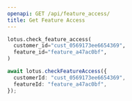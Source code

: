 ```yaml
---
openapi: GET /api/feature_access/
title: Get Feature Access
---
```


<CodeGroup>

```py Python
lotus.check_feature_access(
  customer_id="cust_0569173ee6654369",
  feature_id="feature_a47ac0bf",
)
```

```ts Typescript
await lotus.checkFeatureAccess({
  customerId: "cust_0569173ee6654369",
  featureId: "feature_a47ac0bf",
});
```

</CodeGroup>


